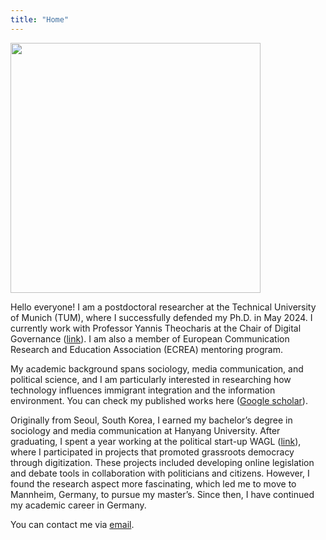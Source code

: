```yaml
---
title: "Home"
---
```

![](images/meshaki.JPG){width=400px}

Hello everyone! 
I am a postdoctoral researcher at the Technical University of Munich (TUM), where I successfully defended my Ph.D. in May 2024. I currently work with Professor Yannis Theocharis at the Chair of Digital Governance ([link](https://www.hfp.tum.de/digitalgovernance/startseite/)). I am also a member of European Communication Research and Education Association (ECREA) mentoring program. 

My academic background spans sociology, media communication, and political science, and I am particularly interested in researching how technology influences immigrant integration and the information environment. You can check my published works here ([Google scholar](https://scholar.google.com/citations?user=AaxICu8AAAAJ&hl=en&authuser=1)).


Originally from Seoul, South Korea, I earned my bachelor’s degree in sociology and media communication at Hanyang University. After graduating, I spent a year working at the political start-up WAGL ([link](http://wagl.net/)), where I participated in projects that promoted grassroots democracy through digitization. These projects included developing online legislation and debate tools in collaboration with politicians and citizens. However, I found the research aspect more fascinating, which led me to move to Mannheim, Germany, to pursue my master's. Since then, I have continued my academic career in Germany.



You can contact me via [email](so.jin@tum.de).

